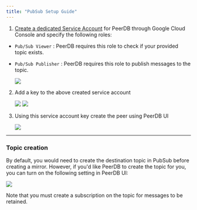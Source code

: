 ```yaml
---
title: "PubSub Setup Guide"
---
```


1. [Create a dedicated Service Account](https://cloud.google.com/iam/docs/keys-create-delete#iam-service-account-keys-create-console) 
for PeerDB through Google Cloud Console and specify the following roles:
- `Pub/Sub Viewer` : PeerDB requires this role to check if your provided topic exists.
- `Pub/Sub Publisher` : PeerDB requires this role to publish messages to the topic.

   <Frame caption="Create a dedicated Service Account For PeerDB and grant the necessary permissions">
    <img src="/images/setup/pubsub-setup.png" />
   </Frame>

2. Add a key to the above created service account
   <Frame caption="Add Key to the Service Account">
    <img src="/images/setup/bq-add-key-1.png" />
   </Frame>
   <Frame caption="Key Added to the Service Account">
    <img src="/images/setup/bq-add-key-2.png" />
   </Frame>

3. Using this service account key create the peer using PeerDB UI

   <Frame caption="Create PubSub Peer">
    <img src="/images/setup/pubsub-create-peer.png" />
   </Frame>
----

### Topic creation
By default, you would need to create the destination topic in PubSub before creating a mirror.
However, if you'd like PeerDB to create the topic for you, you can turn on the following setting in PeerDB UI:
   <Frame caption="Add Key to the Service Account">
    <img src="/images/cdc_kafka/topiccreate.png" />
   </Frame>

Note that you must create a subscription on the topic for messages to be retained.